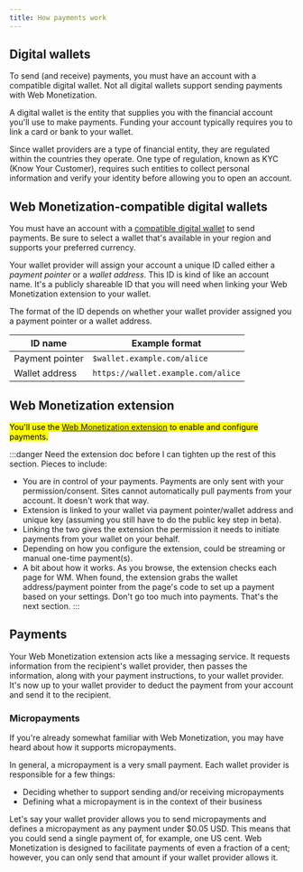 ```yaml
---
title: How payments work
---
```



## Digital wallets

To send (and receive) payments, you must have an account with a compatible digital wallet. Not all digital wallets support sending payments with Web Monetization. 

A digital wallet is the entity that supplies you with the financial account you'll use to make payments. Funding your account typically requires you to link a card or bank to your wallet. 

Since wallet providers are a type of financial entity, they are regulated within the countries they operate. One type of regulation, known as KYC (Know Your Customer), requires such entities to collect personal information and verify your identity before allowing you to open an account.

## Web Monetization-compatible digital wallets

You must have an account with a [compatible digital wallet](/resources/wallets) to send payments. Be sure to select a wallet that's available in your region and supports your preferred currency. 

Your wallet provider will assign your account a unique ID called either a *payment pointer* or a *wallet address*. This ID is kind of like an account name. It's a publicly shareable ID that you will need when linking your Web Monetization extension to your wallet. 

The format of the ID depends on whether your wallet provider assigned you a payment pointer or a wallet address. 

| ID name | Example format |
| ------- | -------------- |
| Payment pointer | `$wallet.example.com/alice` |
| Wallet address | `https://wallet.example.com/alice` |

## Web Monetization extension

<mark>You'll use the [Web Monetization extension](/support/use-extension) to enable and configure payments.</mark>

:::danger
Need the extension doc before I can tighten up the rest of this section. Pieces to include:
* You are in control of your payments. Payments are only sent with your permission/consent. Sites cannot automatically pull payments from your account. It doesn't work that way.
* Extension is linked to your wallet via payment pointer/wallet address and unique key  (assuming you still have to do the public key step in beta).
* Linking the two gives the extension the permission it needs to initiate payments from your wallet on your behalf. 
* Depending on how you configure the extension, could be streaming or manual one-time payment(s).
* A bit about how it works. As you browse, the extension checks each page for WM. When found, the extension grabs the wallet address/payment pointer from the page's code to set up a payment based on your settings. Don't go too much into payments. That's the next section.
:::

## Payments

Your Web Monetization extension acts like a messaging service. It requests information from the recipient's wallet provider, then passes the information, along with your payment instructions, to your wallet provider. It's now up to your wallet provider to deduct the payment from your account and send it to the recipient. 

### Micropayments

If you're already somewhat familiar with Web Monetization, you may have heard about how it supports micropayments.

In general, a micropayment is a very small payment. Each wallet provider is responsible for a few things:
* Deciding whether to support sending and/or receiving micropayments
* Defining what a micropayment is in the context of their business

Let's say your wallet provider allows you to send micropayments and defines a micropayment as any payment under $0.05 USD. This means that you could send a single payment of, for example, one US cent. Web Monetization is designed to facilitate payments of even a fraction of a cent; however, you can only send that amount if your wallet provider allows it.